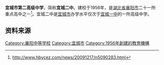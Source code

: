 {{Infobox School
  | name        = 宜城市第二高级中学
  | other_name  = 
  | image       = 
  | motto       = 励志、勤学、求实、创新
  | established = 1956年
  | type        = 公立高级中学
  | religion    = 
  | affiliation =
  | district    = [[宜城市|宜城市]]
  | grades      = [[高中|高中]]
  | principal   = 
  | dean        = 
  | college     = 
  | house       = 
  | sc          =
  | cs          =
  | faculty     = 183
  | staff       = 
  | students    = 3643
  | athletics   = 
  | conference  = 
  | colors      = 
  | mascot      = 
  | magazine    = 
  | free_label  = 
  | free_text   = 
  | free_label2 = 占地面积
  | free_text2  = 60670m<sup>2</sup>
  | free_label3 = 建筑面积
  | free_text3  = 40760m<sup>2</sup>
  | free_label4 = 
  | free_text4  = 
  | free_label5 = 
  | free_text5  = 
  | free_label6 = 
  | free_text6  = 
  | address     = 湖北省宜城市振兴大道358号
  | tel         = 
  | fax         = 
  | mail        = 
  | website     = [http://www.hbycez.com/index.html 湖北省宜城市第二高级中学]
}}
'''宜城市第二高级中学'''，简称'''宜城二中'''。建校于1956年，是[[湖北省|湖北省]][[襄阳市|襄阳市]]二十一所重点高中之一<ref>http://www.hbycez.com/news/20091217/n5090283.html{{dead link|date=2017年12月 |bot=InternetArchiveBot |fix-attempted=yes }}</ref>。宜城二中是[[宜城市|宜城市]]办学水平仅次于[[宜城一中|宜城一中]]的一所高级中学。

==资料来源==

{{Reflist|2}}

{{Juni-stub}}
[[Category:襄阳中等学校|Category:襄阳中等学校]]
[[Category:宜城市|Category:宜城市]]
[[Category:1956年創建的教育機構|Category:1956年創建的教育機構]]